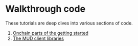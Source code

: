 # Walkthrough code

These tutorials are deep dives into various sections of code.

1. [Onchain parts of the getting started](walkthrough/minimal-onchain)
1. [The MUD client libraries](walkthrough/client-lib)
